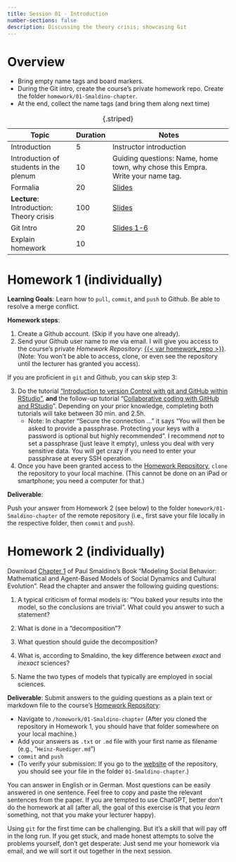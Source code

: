 ---
title: Session 01 - Introduction
number-sections: false
description: Discussing the theory crisis; showcasing Git
---

# Overview

::: {.callout-note collapse="true" title="Instructor notes"}
- Bring empty name tags and board markers.
- During the Git intro, create the course's private homework repo. Create the folder `homework/01-Smaldino-chapter`.
- At the end, collect the name tags (and bring them along next time)
:::


| Topic                                    | Duration | Notes                                                                          |
| ---------------------------------------- | -------- | ------------------------------------------------------------------------------ |
| Introduction                             | 5        | Instructor introduction                                                        |
| Introduction of students in the plenum   | 10       | Guiding questions: Name, home town, why chose this Empra. Write your name tag. |
| Formalia                                 | 20       | [Slides](../lectures/Empra-Orga/Empra-Orga.qmd)                                |
| **Lecture**: Introduction: Theory crisis | 100      | [Slides](../lectures/Intro1/FOMO-Psy_1_Theory_crisis.qmd)                      |
| Git Intro                                | 20       | [Slides 1-6](../lectures/it-tools/it-tools.qmd)                                |
| Explain homework                         | 10       |                                                                                |

: {.striped}



# Homework 1 (individually)

**Learning Goals**: Learn how to `pull`, `commit`, and `push` to Github. Be able to resolve a merge conflict.

**Homework steps**:

1. Create a Github account. (Skip if you have one already).
2. Send your Github user name to me via email. I will give you access to the course's private *Homework Repository*: [{{< var homework_repo >}}]({{< var homework_repo >}}). (Note: You won't be able to access, clone, or even see the repository until the lecturer has granted you access).

If you are proficient in `git` and Github, you can skip step 3:

3. Do the tutorial ["Introduction to version Control with git and GitHub within RStudio"](https://lmu-osc.github.io/Introduction-RStudio-Git-GitHub/), **and** the follow-up tutorial "[Collaborative coding with GitHub and RStudio](https://lmu-osc.github.io/Collaborative-RStudio-GitHub/)". Depending on your prior knowledge, completing both tutorials will take between 30 min. and 2.5h.
    - Note: In chapter "Secure the connection ..." it says "You will then be asked to provide a passphrase. Protecting your keys with a password is optional but highly recommended". I recommend *not* to set a passphrase (just leave it empty), unless you deal with very sensitive data. You will get crazy if you need to enter your passphrase at every SSH operation.
4. Once you have been granted access to the [Homework Repository]({{< var homework_repo >}}), `clone` the repository to your local machine. (This cannot be done on an iPad or smartphone; you need a computer for that.)

**Deliverable**: 

Push your answer from Homework 2 (see below) to the folder `homework/01-Smaldino-chapter` of the remote repository (i.e., first save your file locally in the respective folder, then `commit` and `push`).

# Homework 2 (individually)

Download [Chapter 1](https://pup-assets.imgix.net/onix/images/9780691224145/9780691224138.pdf) of Paul Smaldino's Book "Modeling Social Behavior: Mathematical and Agent-Based Models of Social Dynamics and Cultural Evolution". Read the chapter and answer the following guiding questions:

1. A typical criticism of formal models is: "You baked your results into the model, so the conclusions are trivial". What could you answer to such a statement?

<!-- Answer: Yes, the conclusions follow directly from the assumptions - to that extent, the criticism has a true core. But that does not diminish the usefulness of formal models: Often the conclusions don't trivialy follow from the assumptions; humans are not good in directly inferring conclusions from, say, non-linear or complex models. Models allow to check, whether our assumptions *actually* lead to the phenomena that should be explained. -->

2. What is done in a "decomposition"?

<!-- Answer: A decomposition gives answers to the following questions: What are the parts of the system we are interested in? What are their properties? What are the relationships between the parts and their properties? How do those properties and relationships change?  -->

3. What question should guide the decomposition?

<!-- Answer: How you decompose a system depends on the questions you are trying to answer with your model and on the granularity required for answers to those questions. It is the question that determines the relevant parts of the system! -->

4. What is, according to Smaldino, the key difference between *exact* and *inexact* sciences?

<!-- Answer: In the exact sciences, theories involve direct mappings between measurable constructs and model predictions— the terms in their fundamental equations all have universally-accepted units.
The inexact sciences are those in which the mappings between measurements and theo- ries are imprecise. -->

5. Name the two types of models that typically are employed in social sciences.

<!-- Answer: Equation-based models and agent-based models -->

**Deliverable**: Submit answers to the guiding questions as a plain text or markdown file to the course's [Homework Repository]({{< var homework_repo >}}):

- Navigate to `/homework/01-Smaldino-chapter` (After you cloned the repository in Homework 1, you should have that folder somewhere on your local machine.)
- Add your answers as `.txt` or `.md` file with your first name as filename (e.g., "`Heinz-Ruediger.md`")
- `commit` and `push`
- (To verify your submission: If you go to the [website]({{< var homework_repo >}}) of the repository, you should see your file in the folder `01-Smaldino-chapter`.)

You can answer in English or in German. Most questions can be easily answered in one sentence. Feel free to copy and paste the relevant sentences from the paper. If you are tempted to use ChatGPT, better don't do the homework at all (after all, the goal of this exercise is that you *learn* something, not that you make your lecturer happy).

Using `git` for the first time can be challenging. But it's a skill that will pay off in the long run. If you get stuck, and made honest attempts to solve the problems yourself, don't get desperate: Just send me your homework via email, and we will sort it out together in the next session.


